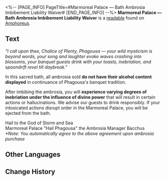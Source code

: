 <%-- [PAGE_INFO]
PageTitle=#Marmoreal Palace — Bath Ambrosia Imbibement Liability Waiver#
[END_PAGE_INFO] --%>
{{Readable Infobox
|id           = 453
|partIds      = 190756
|title        = Marmoreal Palace &mdash; Bath Ambrosia Imbibement Liability Waiver
|image        = Item Marmoreal Palace — Bath Ambrosia Imbibement Liability Waiver.png
|world        = Amphoreus
|parts        = 1
|author       = <!--to be added-->
|description  = A pre-consumption agreement that the Ambrosia Manager Bacchus has prepared for guests. Those who are over-confident about their tolerance may suffer the consequences once this agreement is signed.
|part1        = Marmoreal Palace &mdash; Bath Ambrosia Imbibement Liability Waiver
|source1      = {{cx|Source missing}}
|characters   = 
|factions     = 
}}
'''Marmoreal Palace &mdash; Bath Ambrosia Imbibement Liability Waiver''' is a [[readable]] found on [[Amphoreus]].
<!--
==Location==
{{Map Embed|<map name>|<marker id>}}
-->
==Text==
''"I call upon thee, Chalice of Plenty, Phagousa &mdash; your wild mysticism is beyond words, your song and laughter evoke waves crashing into blossoms, your banquet guests drink with your toasts, inebriation, and spoondrift revel till daybreak."''

In this sacred bath, all ambrosia sold '''do not have their alcohol content displayed''' in continuance of Phagousa's banquet tradition.

After imbibing the ambrosia, you will '''experience varying degrees of inebriation under the influence of divine power''' that will result in certain actions or hallucinations. We advise our guests to drink responsibly. If your intoxicated actions disrupt order in the Marmoreal Palace, you will be ejected from the bath.

Hail to the God of Storm and Sea<br />Marmoreal Palace "Hail Phagousa" the Ambrosia Manager Bacchus<br />''*Note: You automatically agree to the above agreement upon ambrosia purchase''

<!--
==Trivia==
* 
-->
==Other Languages==
{{Other Languages
|en   = Marmoreal Palace &mdash; Bath Ambrosia Imbibement Liability Waiver
|zhs  = 云石天宫•浴场秘酿畅饮免责协议
|zht  = 雲石天宮•浴場秘釀暢飲免責協議
|ja   = 雲石の天宮•バルネアのネクタール飲み放題の免責事項同意書
|ko   = 마모리얼 천궁•목욕탕 암브로시아 음용 면책 합의
|es   = Palacio de Mármol: Exención de responsabilidad por beber ambrosía en las termas
|fr   = Palais marmoréen - Renonciation de responsabilité en cas d'ingestion d'ambroisie dans le bain
|ru   = Мраморный дворец: Отказ от ответственности для употребляющих амброзию
|th   = ข้อตกลง ปฏิเสธความรับผิดชอบต่อน้ำอมฤต ในโรงอาบน้ำแห่งวังศิลาเมฆา
|vi   = Thỏa Thuận Miễn Trừ Trách Nhiệm Khi Uống Rượu Mật Tại Nhà Tắm Thiên Cung Vân Thạch
|de   = Haftungsverzicht für Ambrosiakonsum im Marmorpalast
|id   = Marmoreal Palace: Perjanjian Pembebasan Panggung Jawab untuk Konsumsi Ambrosia di Pemandian
|pt   = Palácio Marmóreo - Termo de Isenção de Embebimento de Banho de Ambrosia
}}

==Change History==
{{Change History|3.0}}
